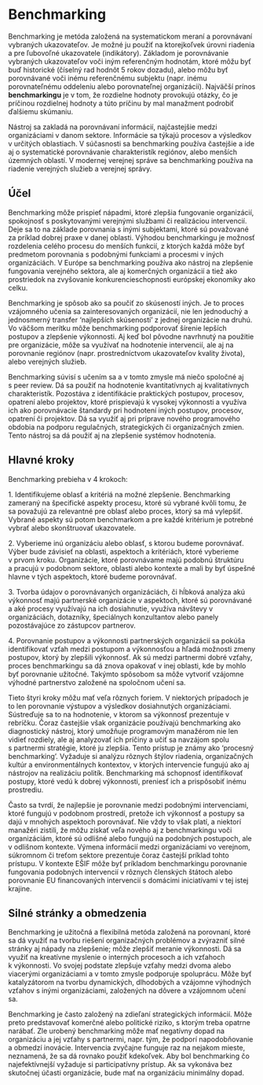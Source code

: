 # Benchmarking
Benchmarking je metóda založená na systematickom meraní a porovnávaní vybraných ukazovateľov. Je možné ju použiť na ktorejkoľvek úrovni riadenia a pre ľubovoľné ukazovatele (indikátory). Základom je porovnávanie vybraných ukazovateľov voči iným referenčným hodnotám, ktoré môžu byť buď historické (číselný rad hodnôt 5 rokov dozadu), alebo môžu byť porovnávané voči inému referenčnému subjektu (napr. inému porovnateľnému oddeleniu alebo porovnateľnej organizácii). Najväčší prínos **benchmarkingu**  je v tom, že rozdielne hodnoty provokujú otázky, čo je príčinou rozdielnej hodnoty a túto príčinu by mal manažment podrobiť ďalšiemu skúmaniu.

Nástroj sa zakladá na porovnávaní informácií, najčastejšie medzi organizáciami v danom sektore. Informácie sa týkajú procesov a výsledkov v určitých oblastiach. V súčasnosti sa benchmarking používa častejšie a ide aj o systematické porovnávanie charakteristík regiónov, alebo menších územných oblastí. V modernej verejnej správe sa benchmarking používa na riadenie verejných služieb a verejnej správy.

## Účel

Benchmarking môže prispieť nápadmi, ktoré zlepšia fungovanie organizácií, spokojnosť s poskytovanými verejnými službami či realizáciou intervencií. Deje sa to na základe porovnania s inými subjektami, ktoré sú považované za príklad dobrej praxe v danej oblasti. Výhodou benchmarkingu je možnosť  rozdelenia celého procesu do menších funkcií, z ktorých každá môže byť predmetom porovnania s podobnými funkciami a procesmi v iných organizáciách. V Európe sa benchmarking používa ako nástroj na zlepšenie fungovania verejného sektora, ale aj komerčných organizácií a tiež ako prostriedok na zvyšovanie konkurencieschopnosti európskej ekonomiky ako celku. 

Benchmarking je spôsob ako sa poučiť zo skúseností iných. Je to proces vzájomného učenia sa zainteresovaných organizácií, nie len jednoduchý a jednosmerný transfer ‘najlepších skúseností’ z jednej organizácie na druhú. Vo väčšom merítku môže benchmarking podporovať šírenie lepších postupov a zlepšenie výkonnosti. Aj keď bol pôvodne navrhnutý na použitie pre organizácie, môže sa využívať na hodnotenie intervencií, ale aj na porovnanie regiónov (napr. prostredníctvom ukazovateľov kvality života), alebo verejných služieb.

Benchmarking súvisí s učením sa a v tomto zmysle má niečo spoločné aj s peer review. Dá sa použiť na hodnotenie kvantitatívnych aj kvalitatívnych charakteristík. Pozostáva z identifikácie praktických postupov, procesov, opatrení alebo projektov, ktoré prispievajú k vysokej výkonnosti a využíva ich ako porovnávacie štandardy pri hodnotení iných postupov, procesov, opatrení či projektov. Dá sa využiť aj pri príprave nového programového obdobia na podporu regulačných, strategických či organizačných zmien. Tento nástroj sa dá použiť aj na zlepšenie systémov hodnotenia.

## Hlavné kroky

Benchmarking prebieha v 4 krokoch:

1\. Identifikujeme oblasť a kritériá na možné zlepšenie. Benchmarking zameraný na špecifické aspekty procesu, ktoré sú vybrané kvôli tomu, že sa považujú za relevantné pre oblasť alebo proces, ktorý sa má vylepšiť. Vybrané aspekty sú potom benchmarkom a pre každé kritérium je potrebné vybrať alebo skonštruovať ukazovatele.

2\. Vyberieme inú organizáciu alebo oblasť, s ktorou budeme porovnávať. Výber bude závisieť na oblasti, aspektoch a kritériách, ktoré vyberieme v prvom kroku. Organizácie, ktoré porovnávame majú podobnú štruktúru a pracujú v podobnom sektore, oblasti alebo kontexte a mali by byť úspešné hlavne v tých aspektoch, ktoré budeme porovnávať.

3\. Tvorba údajov o porovnávaných organizáciách, či hĺbková analýza akú výkonnosť majú partnerské organizácie v aspektoch, ktoré sú porovnávané a aké procesy využívajú na ich dosiahnutie, využíva návštevy v organizáciách, dotazníky, špeciálnych konzultantov alebo panely pozostávajúce zo zástupcov partnerov.

4\. Porovnanie postupov a výkonnosti partnerských organizácií sa pokúša identifikovať vzťah medzi postupom a výkonnosťou a hľadá možnosti zmeny postupov, ktorý by zlepšili výkonnosť. Ak sú medzi partnermi dobré vzťahy, proces benchmarkingu sa dá znova opakovať v inej oblasti, kde by mohlo byť porovnanie užitočné. Takýmto spôsobom sa môže vytvoriť vzájomne výhodné partnerstvo založené na spoločnom učení sa.

Tieto štyri kroky môžu mať veľa rôznych foriem. V niektorých prípadoch je to len porovnanie výstupov a výsledkov dosiahnutých organizáciami. Sústreďuje sa to na hodnotenie, v ktorom sa výkonnosť prezentuje v rebríčku. Čoraz častejšie však organizácie používajú benchmarking ako diagnostický nástroj, ktorý umožňuje programovým manažérom nie len vidieť rozdiely, ale aj analyzovať ich príčiny a učiť sa navzájom spolu s partnermi stratégie, ktoré ju zlepšia. Tento prístup je známy ako ‘procesný benchmarking’. Vyžaduje si analýzu rôznych štýlov riadenia, organizačných kultúr a environmentálnych kontextov, v ktorých intervencie fungujú ako aj nástrojov na realizáciu politík. Benchmarking má schopnosť identifikovať postupy, ktoré vedú k dobrej výkonnosti, preniesť ich a prispôsobiť inému prostrediu.

Často sa tvrdí, že najlepšie je porovnanie medzi podobnými intervenciami, ktoré fungujú v podobnom prostredí, pretože ich výkonnosť a postupy sa dajú v mnohých aspektoch porovnávať. Nie vždy to však platí, a niektorí manažéri zistili, že môžu získať veľa nového aj z benchmarkingu voči organizáciám, ktoré sú odlišné alebo fungujú na podobných postupoch, ale v odlišnom kontexte. Výmena informácií medzi organizáciami vo verejnom, súkromnom či treťom sektore prezentuje čoraz častejší príklad tohto prístupu. V kontexte EŠIF môže byť príkladom benchmarkingu porovnanie  fungovania podobných intervencií v rôznych členských štátoch alebo porovnanie EU financovaných intervencií s domácimi iniciatívami v tej istej krajine.

## Silné stránky a obmedzenia

Benchmarking je užitočná a flexibilná metóda založená na porovnaní, ktoré sa dá využiť na tvorbu riešení organizačných problémov a zvýrazniť silné stránky aj nápady na zlepšenie; môže zlepšiť meranie výkonnosti. Dá sa využiť na kreatívne myslenie o interných procesoch a ich vzťahoch k výkonnosti. Vo svojej podstate zlepšuje vzťahy medzi dvoma alebo viacerými organizáciami a v tomto zmysle podporuje spoluprácu. Môže byť katalyzátorom na tvorbu dynamických, dlhodobých  a vzájomne výhodných vzťahov s inými organizáciami, založených na dôvere a vzájomnom učení sa.

Benchmarking je často založený na zdieľaní strategických informácií. Môže preto predstavovať komerčné alebo politické riziko, s ktorým treba opatrne narábať. Zle urobený benchmarking  môže mať negatívny dopad na organizáciu a jej vzťahy s partnermi, napr. tým, že podporí napodobňovanie a obmedzí inovácie. Intervencia zvyčajne funguje raz na nejakom mieste, neznamená, že sa dá rovnako použiť kdekoľvek. Aby bol benchmarking čo najefektívnejší vyžaduje si participatívny prístup. Ak sa vykonáva bez skutočnej účasti organizácie, bude mať na organizáciu minimálny dopad.